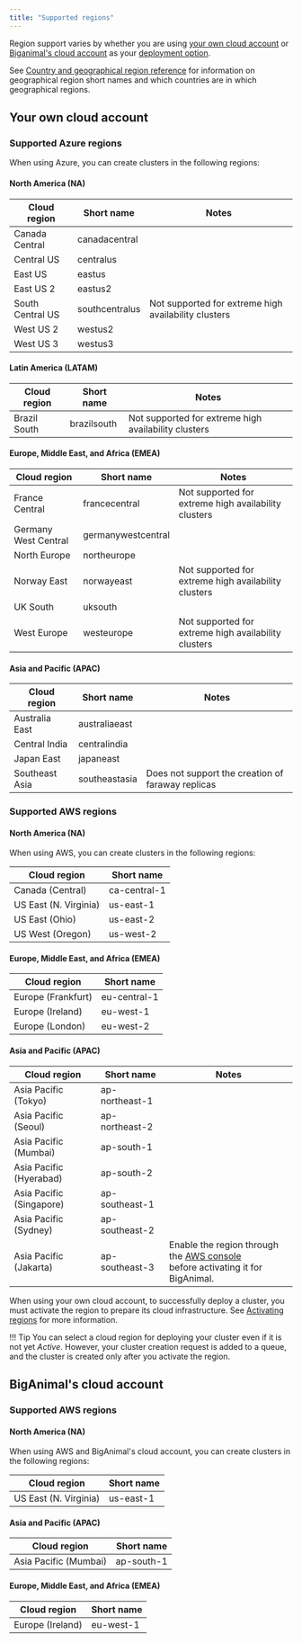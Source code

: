 ```yaml
---
title: "Supported regions"
---
```


Region support varies by whether you are using [your own cloud account](#your-own-cloud-account) or [Biganimal's cloud account](#biganimals-cloud-account) as your [deployment option](/biganimal/release/overview/deployment_options).

See [Country and geographical region reference](country_reference) for information on geographical region short names and which countries are in which geographical regions.

## Your own cloud account

### Supported Azure regions 

When using Azure, you can create clusters in the following regions:

#### North America (NA)

|     Cloud region     |     Short name     |                        Notes                         |
| -------------------- | ------------------ | ---------------------------------------------------- |
| Canada Central       | canadacentral      |                                                      |
|  Central US           | centralus          |                                                      |
|  East US              | eastus             |                                                      |
|  East US 2            | eastus2            |                                                      |
|  South Central US     | southcentralus     | Not supported for extreme high availability clusters |
|  West US 2            | westus2            |                                                      |
|  West US 3            | westus3            |                                                      |

#### Latin America (LATAM)

|     Cloud region     |     Short name     |                        Notes                         |
| -------------------- | ------------------ | ---------------------------------------------------- |
| Brazil South         | brazilsouth        | Not supported for extreme high availability clusters |

#### Europe, Middle East, and Africa (EMEA)

|     Cloud region     |     Short name     |                        Notes                         |
| -------------------- | ------------------ | ---------------------------------------------------- |
| France Central       | francecentral      | Not supported for extreme high availability clusters |
| Germany West Central | germanywestcentral |                                                      |
| North Europe         | northeurope        |                                                      |
| Norway East          | norwayeast         | Not supported for extreme high availability clusters |
| UK South             | uksouth            |                                                      |
| West Europe          | westeurope         | Not supported for extreme high availability clusters |

#### Asia and Pacific (APAC) 

|     Cloud region     |     Short name     |                        Notes                         |
| -------------------- | ------------------ | ---------------------------------------------------- |
| Australia East       | australiaeast      |                                                      |
| Central India        | centralindia       |                                                      |
| Japan East           | japaneast          |                                                      |
| Southeast Asia       | southeastasia      | Does not support the creation of faraway replicas    |


### Supported AWS regions 

#### North America (NA)

When using AWS, you can create clusters in the following regions:

|       Cloud region       |   Short name   |
| ------------------------ | -------------- |
| Canada (Central)         | ca-central-1   |
| US East (N. Virginia)    | us-east-1      |
|  US East (Ohio)           | us-east-2      |
|  US West (Oregon)         | us-west-2      |

#### Europe, Middle East, and Africa (EMEA)

|    Cloud region    |  Short name  |
| ------------------ | ------------ |
| Europe (Frankfurt) | eu-central-1 |
| Europe (Ireland)   | eu-west-1    |
| Europe (London)    | eu-west-2    |

#### Asia and Pacific (APAC) 

|       Cloud region       |   Short name   | Notes |
| ------------------------ | -------------- | ----- |
| Asia Pacific (Tokyo)     | ap-northeast-1 |
| Asia Pacific (Seoul)     | ap-northeast-2 |
| Asia Pacific (Mumbai)    | ap-south-1     |
| Asia Pacific (Hyerabad)    | ap-south-2     |
| Asia Pacific (Singapore) | ap-southeast-1 |
| Asia Pacific (Sydney)    | ap-southeast-2 |
| Asia Pacific (Jakarta)    | ap-southeast-3 | Enable the region through the [AWS console](https://docs.aws.amazon.com/general/latest/gr/rande-manage.html#rande-manage-enable) <br /> before activating it for BigAnimal. |

When using your own cloud account, to successfully deploy a cluster, you must activate the region to prepare its cloud infrastructure. See [Activating regions](/biganimal/latest/getting_started/activating_regions) for more information.

!!! Tip
    You can select a cloud region for deploying your cluster even if it is not yet *Active*. However, your cluster creation request is added to a queue, and the cluster is created only after you activate the region. 


## BigAnimal's cloud account

### Supported AWS regions 

#### North America (NA)

When using AWS and BigAnimal's cloud account, you can create clusters in the following regions:

|       Cloud region       |   Short name   |
| ------------------------ | -------------- |
| US East (N. Virginia)    | us-east-1      |

#### Asia and Pacific (APAC) 

|       Cloud region       |   Short name   |
| ------------------------ | -------------- |
| Asia Pacific (Mumbai)    | ap-south-1     |

#### Europe, Middle East, and Africa (EMEA)

|    Cloud region    |  Short name  |
| ------------------ | ------------ |
| Europe (Ireland)   | eu-west-1    |

